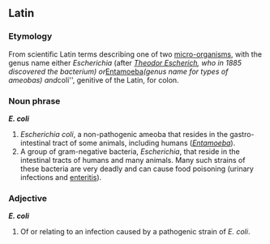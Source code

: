 ==Latin==
===Etymology===
From scientific Latin terms describing one of two [[micro-organism]]s, with the genus name either ''Escherichia'' (after ''[[w:Theodor Escherich|Theodor Escherich]], who in 1885 discovered the bacterium) or ''[[Entamoeba]]'' (genus name for types of ameobas) and ''coli'', genitive of the Latin, for colon.

===Noun phrase===
'''''E. coli'''''
{{wikipedia}}
#''Escherichia coli'', a non-pathogenic ameoba that resides in the gastro-intestinal tract of some animals, including humans (''[[Entamoeba]]'').
#A group of gram-negative bacteria, ''Escherichia'', that reside in the intestinal tracts of humans and many animals. Many such strains of these bacteria are very deadly and can cause food poisoning (urinary infections and [[enteritis]]).

===Adjective===
'''''E. coli'''''

#Of or relating to an infection caused by a pathogenic strain of ''E. coli''.